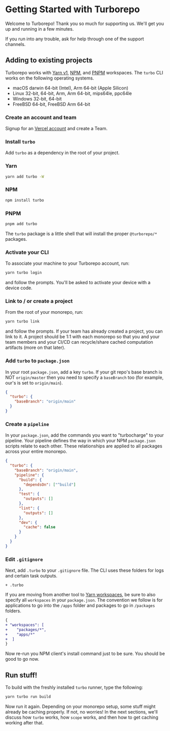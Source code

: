 # Getting Started with Turborepo

Welcome to Turborepo! Thank you so much for supporting us. We'll get you up and running in a few minutes.

If you run into any trouble, ask for help through one of the support channels.

## Adding to existing projects

Turborepo works with [Yarn v1](https://classic.yarnpkg.com/lang/en/), [NPM](https://npmjs.com), and [PNPM](https://pnpm.io/) workspaces. The `turbo` CLI works on the following operating systems.

- macOS darwin 64-bit (Intel), Arm 64-bit (Apple Silicon)
- Linux 32-bit, 64-bit, Arm, Arm 64-bit, mips64le, ppc64le
- Windows 32-bit, 64-bit
- FreeBSD 64-bit, FreeBSD Arm 64-bit

### Create an account and team

Signup for an [Vercel account](https://beta.turborepo.com/signup) and create a Team.

### Install `turbo`

Add `turbo` as a dependency in the root of your project.

### Yarn

```bash
yarn add turbo -W
```

### NPM

```bash
npm install turbo
```

### PNPM

```bash
pnpm add turbo
```

The `turbo` package is a little shell that will install the proper `@turborepo/*` packages.

### Activate your CLI

To associate your machine to your Turborepo account, run:

```bash
yarn turbo login
```

and follow the prompts. You'll be asked to activate your device with a device code.

### Link to / or create a project

From the root of your monorepo, run:

```sh
yarn turbo link
```

and follow the prompts. If your team has already created a project, you can link to it. A project should be 1:1 with each monorepo so that you and your team members and your CI/CD can recycle/share cached computation artifacts (more on that later).

### Add `turbo` to `package.json`

In your root `package.json`, add a key `turbo`. If your git repo's base branch is NOT `origin/master` then you need to specify a `baseBranch` too (for example, our's is set to `origin/main`).

```json
{
  "turbo": {
    "baseBranch": "origin/main"
  }
}
```

### Create a `pipeline`

In your `package.json`, add the commands you want to "turbocharge" to your pipeline. Your pipeline defines the way in which your NPM `package.json` scripts relate to each other. These relationships are applied to all packages across your entire monorepo.

```json
{
  "turbo": {
    "baseBranch": "origin/main",
    "pipeline": {
      "build": {
        "dependsOn": ["^build"]
      },
      "test": {
        "outputs": []
      },
      "lint": {
        "outputs": []
      },
      "dev": {
        "cache": false
      }
    }
  }
}
```

### Edit `.gitignore`

Next, add `.turbo` to your `.gitignore` file. The CLI uses these folders for logs and certain task outputs.

```
+ .turbo
```

If you are moving from another tool to [Yarn workspaces](https://classic.yarnpkg.com/en/docs/workspaces/), be sure to also specify all `workspaces` in your `package.json`. The convention we follow is for applications to go into the `/apps` folder and packages to go in `/packages` folders.

```diff
{
+ "workspaces": [
+    "packages/*",
+    "apps/*"
+  ]
}
```

Now re-run you NPM client's install command just to be sure. You should be good to go now.

## Run stuff!

To build with the freshly installed `turbo` runner, type the following:

```sh
yarn turbo run build
```

Now run it again. Depending on your monorepo setup, some stuff might already be caching properly. If not, no worries! In the next sections, we'll discuss how `turbo` works, how `scope` works, and then how to get caching working after that.

